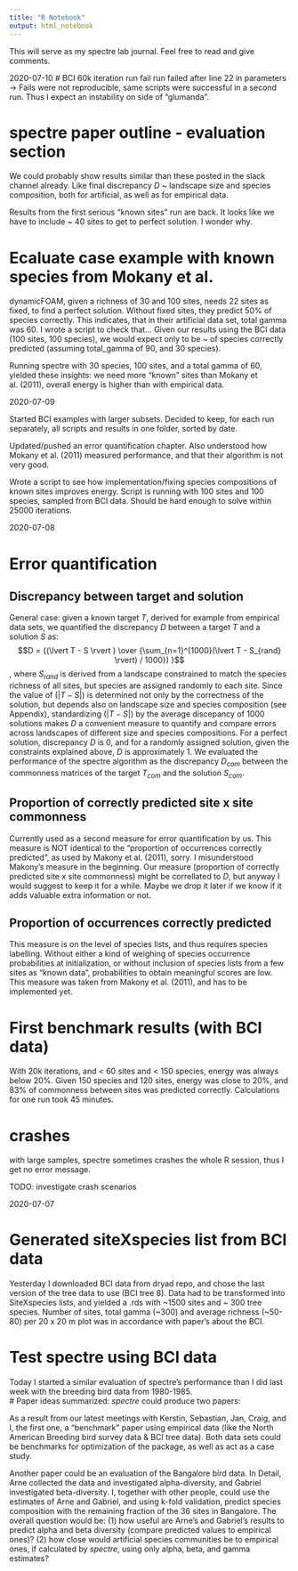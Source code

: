 ```yaml
---
title: "R Notebook"
output: html_notebook
---
```


This will serve as my spectre lab journal. Feel free to read and give comments. 

2020-07-10
# BCI 60k iteration run fail
run failed after line 22 in parameters -> Fails were not reproducible, same scripts were successful in a second run. Thus I expect an instability on side of "glumanda". 

# spectre paper outline - evaluation section
We could probably show results similar than these posted in the slack channel already. Like final discrepancy $D$ ~ landscape size and species composition, both for artificial, as well as for empirical data.  

Results from the first serious "known sites" run are back. It looks like we have to include ~ 40 sites to get to perfect solution. I wonder why. 

# Ecaluate case example with known species from Mokany et al. 
dynamicFOAM, given a richness of 30 and 100 sites, needs 22 sites as fixed, to find a perfect solution. Without fixed sites, they predict 50% of species correctly. This indicates, that in their artificial data set, total gamma was 60. I wrote a script to check that... Given our results using the BCI data (100 sites, 100 species), we would expect only to be ~ of species correctly predicted (assuming total_gamma of 90, and 30 species). 

Running spectre with 30 species, 100 sites, and a total gamma of 60, yielded these insights:
we need more "known" sites than Mokany et al. (2011), overall energy is higher than with empirical data. 

2020-07-09

Started BCI examples with larger subsets. Decided to keep, for each run separately, all scripts and results in one folder, sorted by date.

Updated/pushed an error quantification chapter. Also understood how Mokany et al. (2011) measured performance, and that their algorithm is not very good. 

Wrote a script to see how implementation/fixing species compositions of known sites improves energy. Script is running with 100 sites and 100 species, sampled from BCI data. Should be hard enough to solve within 25000 iterations.  



2020-07-08

# Error quantification

## Discrepancy between target and solution
General case: given a known target $T$, derived for example from empirical data sets, we quantified the discrepancy $D$ between a target $T$ and a solution $S$ as:
$$D = {(\lvert T - S \rvert )  \over {\sum_{n=1}^{1000}(\lvert T - S_{rand} \rvert) / 1000}) }$$, 
where $S_{rand}$ is derived from a landscape constrained to match the species richness of all sites, but species are assigned randomly to each site. Since the value of $(\lvert T - S \rvert )$ is determined not only by the correctness of the solution, but depends also on landscape size and species composition (see Appendix), standardizing $(\lvert T - S \rvert )$ by the average discepancy of 1000 solutions makes $D$ a convenient measure to quantify and compare errors across landscapes of different size and species compositions. For a perfect solution, discrepancy $D$ is 0, and for a randomly assigned solution, given the constraints explained above, $D$ is approximately 1. We evaluated the performance of the spectre algorithm as the discrepancy $D_{com}$ between the commonness matrices of the target $T_{com}$ and the solution $S_{com}$.

## Proportion of correctly predicted site x site commonness
Currently used as a second measure for error quantification by us. This measure is NOT identical to the "proportion of occurrences correctly predicted", as used by Makony et al. (2011), sorry. I misunderstood Makony's measure in the beginning. Our measure (proportion of correctly predicted site x site commonness) might be correllated to $D$, but anyway I would suggest to keep it for a while. Maybe we drop it later if we know if it adds valuable extra information or not.

## Proportion of occurrences correctly predicted
This measure is on the level of species lists, and thus requires species labelling. Without either a kind of weighing of species occurrence probabilities at initialization, or without inclusion of species lists from a few sites as "known data", probabilities to obtain meaningful scores are low. This measure was taken from Makony et al. (2011), and has to be implemented yet.

# First benchmark results (with BCI data)
With 20k iterations, and < 60 sites and < 150 species, energy was always below 20%. Given 150 species and 120 sites, energy was close to 20%, and 83% of commonness between sites was predicted correctly. Calculations for one run took 45 minutes. 

# crashes
with large samples, spectre sometimes crashes the whole R session, thus I get no error message. 

TODO: investigate crash scenarios 

2020-07-07

# Generated siteXspecies list from BCI data 
Yesterday I downloaded BCI data from dryad repo, and chose the last version of the tree data to use (BCI tree 8). Data had to be transformed into SiteXspecies lists, and yielded a .rds with ~1500 sites and ~ 300 tree species. Number of sites, total gamma (~300) and average richness (~50-80) per 20 x 20 m plot was in accordance with paper's about the BCI. 

# Test spectre using BCI data
Today I started a similar evaluation of spectre's performance than I did last week with the breeding bird data from 1980-1985.  
# Paper ideas summarized:
*spectre* could produce two papers:

As a result from our latest meetings with Kerstin, Sebastian, Jan, Craig, and I, the first one, a "benchmark" paper using empirical data (like the North American Breeding bird survey data & BCI tree data). Both data sets could be benchmarks for optimization of the package, as well as act as a case study.  

Another paper could be an evaluation of the Bangalore bird data. In Detail, Arne collected the data and investigated alpha-diversity, and Gabriel investigated beta-diversity. I, together with other people, could use the estimates of Arne and Gabriel, and using k-fold validation, predict species composition with the remaining fraction of the 36 sites in Bangalore. The overall question would be: (1) how useful are Arne's and Gabriel's results to predict alpha and beta diversity (compare predicted values to empirical ones)? (2) how close would artificial species communities be to empirical ones, if calculated by *spectre*, using only alpha, beta, and gamma estimates?  

